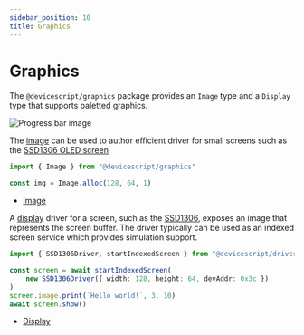 ```yaml
---
sidebar_position: 10
title: Graphics
---
```


# Graphics

The `@devicescript/graphics` package provides an `Image` type and a `Display` type that supports
paletted graphics.

![Progress bar image](../jsx.png)

The [image](/developer/graphics/image) can be used to author efficient driver for small screens
such as the [SSD1306 OLED screen](/api/drivers/ssd1306)

```ts
import { Image } from "@devicescript/graphics"

const img = Image.alloc(128, 64, 1)
```

-   [Image](/developer/graphics/image)

A [display](/developer/graphics/display) driver for a screen, such as the [SSD1306](/api/drivers/ssd1306),
exposes an image that represents the screen buffer. The driver typically
can be used as an indexed screen service which provides simulation support.

```ts
import { SSD1306Driver, startIndexedScreen } from "@devicescript/drivers"

const screen = await startIndexedScreen(
    new SSD1306Driver({ width: 128, height: 64, devAddr: 0x3c })
)
screen.image.print(`Hello world!`, 3, 10)
await screen.show()
```

-   [Display](/developer/graphics/display)
